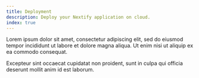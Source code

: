 ```yaml
---
title: Deployment
description: Deploy your Nextify application on cloud.
index: true
---
```



Lorem ipsum dolor sit amet, consectetur adipiscing elit, sed do eiusmod tempor incididunt ut labore et dolore magna aliqua. Ut enim nisi ut aliquip ex ea commodo consequat. 


Excepteur sint occaecat cupidatat non proident, sunt in culpa qui officia deserunt mollit anim id est laborum.

